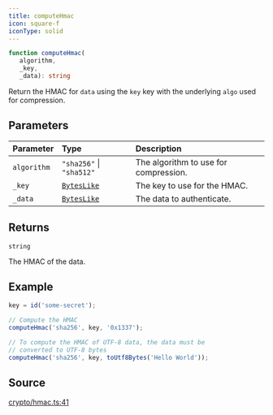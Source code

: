 ```yaml
---
title: computeHmac
icon: square-f
iconType: solid
---
```


```ts
function computeHmac(
   algorithm, 
   _key, 
   _data): string
```

Return the HMAC for `data` using the `key` key with the underlying `algo` used for compression.

## Parameters

| Parameter | Type | Description |
| :------ | :------ | :------ |
| `algorithm` | `"sha256"` \| `"sha512"` | The algorithm to use for compression. |
| `_key` | [`BytesLike`](/sdk/content/type-aliases/BytesLike) | The key to use for the HMAC. |
| `_data` | [`BytesLike`](/sdk/content/type-aliases/BytesLike) | The data to authenticate. |

## Returns

`string`

The HMAC of the data.

## Example

```js
key = id('some-secret');

// Compute the HMAC
computeHmac('sha256', key, '0x1337');

// To compute the HMAC of UTF-8 data, the data must be
// converted to UTF-8 bytes
computeHmac('sha256', key, toUtf8Bytes('Hello World'));
```

## Source

[crypto/hmac.ts:41](https://github.com/dominant-strategies/quais.js/blob/d79133d03d4e2f5f449e58c11b76623b0c041d22/src/crypto/hmac.ts#L41)
